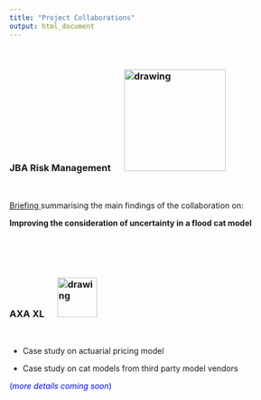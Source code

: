 ```yaml
---
title: "Project Collaborations"
output: html_document
---
```


<br> 


### JBA Risk Management \ \ \ \   <img src="JBA_logo.png" alt="drawing" style="width:180px;"/>

<br>

 <a href="JBA_briefing.pdf#" class="download" title="Download JBA briefing"> Briefing </a> summarising the main findings of the collaboration on:
 
 **Improving the consideration of uncertainty in a flood cat model**
 
<br> 
<br>
<br>

### AXA XL \ \ \ \   <img src="axa_open_blue_rgb.jpg" alt="drawing" style="width:70px;"/>

<br>

- Case study on actuarial pricing model

- Case study on cat models from third party model vendors

<span style="color:blue">(*more details coming soon*)
 
 


